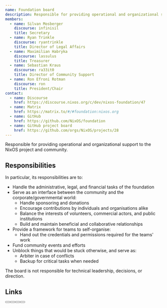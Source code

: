 ```yaml
---
name: Foundation board
description: Responsible for providing operational and organizational support to the NixOS project and community.
members:
  - name: Silvan Mosberger
    discourse: infinisil
    title: Secretary
  - name: Ryan Trinkle
    discourse: ryantrinkle
    title: Director of Legal Affairs
  - name: Maximilian Habryka
    discourse: lassulus
    title: Treasurer
  - name: Sebastian Kraus
    discourse: ra33it0
    title: Director of Community Support
  - name: Ron Efroni Rotman
    discourse: ron
    title: President/Chair
contact:
  - name: Discourse
    href: https://discourse.nixos.org/c/dev/nixos-foundation/47
  - name: Matrix
    href: https://matrix.to/#/#foundation:nixos.org
  - name: GitHub
    href: https://github.com/NixOS/foundation
  - name: GitHub project board
    href: https://github.com/orgs/NixOS/projects/28
---
```


Responsible for providing operational and organizational support to the NixOS project and community.

## Responsibilities

In particular, its responsibilities are to:

- Handle the administrative, legal, and financial tasks of the foundation
- Serve as an interface between the community and the corporate/governmental world:
  - Handle sponsoring and donations
  - Encourage contributions by individuals and organisations alike
  - Balance the interests of volunteers, commercial actors, and public institutions
  - Build and maintain beneficial and collaborative relationships
- Provide a framework for teams to self-organise:
  - Hand out the credentials and permissions required for the teams' work
- Fund community events and efforts
- Unblock things that would be stuck otherwise, and serve as:
  - Arbiter in case of conflicts
  - Backup for critical tasks when needed

The board is not responsible for technical leadership, decisions, or direction.

## Links


<div class="flex flex-wrap gap-4">
  <Button
    color="semidarkblue"
    size="sm"
    href="https://discourse.nixos.org/c/dev/nixos-foundation/47"
    label="Discourse"
  />
  <Button
    color="semidarkblue"
    size="sm"
    href="https://matrix.to/#/#foundation:nixos.org"
    label="Matrix"
  />
  <Button
    color="semidarkblue"
    size="sm"
    href="https://github.com/orgs/NixOS/projects/28"
    nonPublic
    label="GitHub Project board"
  />
  <Button
    color="semidarkblue"
    size="sm"
    href="https://github.com/orgs/NixOS/teams/foundation"
    nonPublic
    label="GitHub Team page"
  />
</div>
